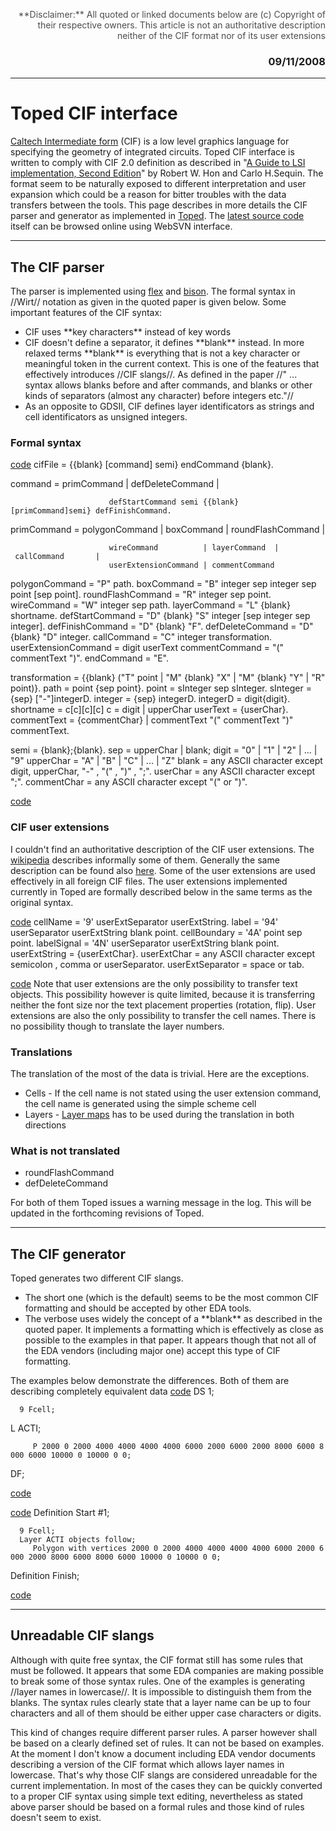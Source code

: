 <span style="color: rgb(77, 77, 77);"> </span>
<span style="color: rgb(77, 77, 77); text-align: right; display: block;">**Disclaimer:** All quoted or linked documents below are (c) Copyright of their respective owners. This article is not an authoritative description neither of the CIF format nor of its user extensions

</span>
===<span style="color: rgb(77, 77, 77); text-align: right; display: block;"> </span><span style="text-align: right; display: block;">09/11/2008</span>=== 
<span style="background-color: rgb(217, 217, 217);"> </span>
----
=Toped CIF interface= 

[http://en.wikipedia.org/wiki/Caltech_Intermediate_Form Caltech Intermediate form] (CIF) is a low level graphics language for specifying the geometry of integrated circuits. Toped CIF interface is written to comply with CIF 2.0 definition as described in "[http://ai.eecs.umich.edu/people/conway/VLSI/ImplGuide2/ImplGuide2ndEd.html A Guide to LSI implementation, Second Edition]" by Robert W. Hon and Carlo H.Sequin. The format seem to be naturally exposed to different interpretation and user expansion which could be a reason for bitter troubles with the data transfers between the tools. This page describes in more details the CIF parser and generator as implemented in [http://www.toped.org.uk/trm_ifaces.html#CIF Toped]. The [http://svn.berlios.de/wsvn/toped/trunk/tpd_ifaces/#_trunk_tpd_ifaces_ latest source code] itself can be browsed online using WebSVN interface.
----

==The CIF parser== 
The parser is implemented using [[http://dinosaur.compilertools.net/flex/index.html|flex]] and [[http://www.gnu.org/software/bison/bison.html|bison]]. The formal syntax in //Wirt// notation as given in the quoted paper is given below. Some important features of the CIF syntax:
* CIF uses **key characters** instead of key words
* CIF doesn't define a separator, it defines **blank** instead. In more relaxed terms **blank** is everything that is not a key character or meaningful token in the current context. This is one of the features that effectively introduces //CIF slangs//. As defined in the paper //" ... syntax allows blanks before and after commands, and blanks or other kinds of separators (almost any character) before integers etc."//
* As an opposite to GDSII, CIF defines layer identificators as strings and cell identificators as unsigned integers.

===Formal syntax=== 
[[code]]
cifFile              = {{blank} [command] semi} endCommand {blank}.

command              = primCommand | defDeleteCommand |
                       defStartCommand semi {{blank}[primCommand]semi} defFinishCommand.

primCommand          = polygonCommand       | boxCommand    | roundFlashCommand |
                       wireCommand          | layerCommand  | callCommand       |
                       userExtensionCommand | commentCommand

polygonCommand       = "P" path.
boxCommand           = "B" integer sep integer sep point [sep point].
roundFlashCommand    = "R" integer sep point.
wireCommand          = "W" integer sep path.
layerCommand         = "L" {blank} shortname.
defStartCommand      = "D" {blank} "S" integer [sep integer sep integer].
defFinishCommand     = "D" {blank} "F".
defDeleteCommand     = "D" {blank} "D" integer.
callCommand          = "C" integer transformation.
userExtensionCommand = digit userText
commentCommand       = "(" commentText ")".
endCommand           = "E".

transformation       = {{blank} ("T" point | "M" {blank} "X" | "M" {blank} "Y" | "R" point)}.
path                 = point {sep point}.
point                = sInteger sep sInteger.
sInteger             = {sep} ["-"]integerD.
integer              = {sep} integerD.
integerD             = digit{digit}.
shortname            = c[c][c][c]
c                    = digit | upperChar
userText             = {userChar}.
commentText          = {commentChar} | commentText "(" commentText ")" commentText.

semi                 = {blank};{blank}.
sep                  = upperChar | blank;
digit                = "0" | "1" | "2" | ... | "9"
upperChar            = "A" | "B" | "C" | ... | "Z"
blank                = any ASCII character except digit, upperChar, "-" , "(" , ")" , ";".
userChar             = any ASCII character except ";".
commentChar          = any ASCII character except "(" or ")".


[[code]]

===CIF user extensions=== 
I couldn't find an authoritative description of the CIF user extensions. The [[http://en.wikipedia.org/wiki/Caltech_Intermediate_Form|wikipedia]] describes informally some of them. Generally the same description can be found also [[http://www.rulabinsky.com/cavd/text/chapb.html|here]]. Some of the user extensions are used effectively in all foreign CIF files. The user extensions implemented currently in Toped are formally described below in the same terms as the original syntax.

[[code]]
cellName             = '9' userExtSeparator userExtString.
label                = '94' userSeparator userExtString blank point.
cellBoundary         = '4A' point sep point.
labelSignal          = '4N' userSeparator userExtString blank point.
userExtString        = {userExtChar}.
userExtChar          = any ASCII character except semicolon , comma or userSeparator.
userExtSeparator     = space or tab.

[[code]]
Note that user extensions are the only possibility to transfer text objects. This possibility however is quite limited, because it is transferring neither the font size nor the text placement properties (rotation, flip). User extensions are also the only possibility to transfer the cell names. There is no possibility though to translate the layer numbers.

===Translations=== 
The translation of the most of the data is trivial. Here are the exceptions.
* Cells - If the cell name is not stated using the user extension command, the cell name is generated using the simple scheme cell<ID>
* Layers - [[http://www.toped.org.uk/trm_ifaces.html#getciflaymap|Layer maps]] has to be used during the translation in both directions
<span style="display: block; color: rgb(175, 248, 182); background-color: rgb(33, 28, 28); text-align: center;"> </span>
===What is not translated=== 
* roundFlashCommand
* defDeleteCommand
For both of them Toped issues a warning message in the log. This will be updated in the forthcoming revisions of Toped.

----

==The CIF generator== 
Toped generates two different CIF slangs.
* The short one (which is the default) seems to be the most common CIF formatting and should be accepted by other EDA tools.
* The verbose uses widely the concept of a **blank** as described in the quoted paper. It implements a formatting which is effectively as close as possible to the examples in that paper. It appears though that not all of the EDA vendors (including major one) accept this type of CIF formatting.

The examples below demonstrate the differences. Both of them are describing completely equivalent data
[[code]]
DS 1;
   9 Fcell;
L ACTI;
      P 2000 0 2000 4000 4000 4000 4000 6000 2000 6000 2000 8000 6000 8000 6000 10000 0 10000 0 0;
DF;

[[code]]

[[code]]
Definition Start #1;
   9 Fcell;
   Layer ACTI objects follow;
      Polygon with vertices 2000 0 2000 4000 4000 4000 4000 6000 2000 6000 2000 8000 6000 8000 6000 10000 0 10000 0 0;
Definition Finish;

[[code]]

----

==Unreadable CIF slangs== 
Although with quite free syntax, the CIF format still has some rules that must be followed. It appears that some EDA companies are making possible to break some of those syntax rules. One of the examples is generating //layer names in lowercase//. It is impossible to distinguish them from the blanks. The syntax rules clearly state that a layer name can be up to four characters and all of them should be either upper case characters or digits.

This kind of changes require different parser rules. A parser however shall be based on a clearly defined set of rules. It can not be based on examples. At the moment I don't know a document including EDA vendor documents describing a version of the CIF format which allows layer names in lowercase. That's why those CIF slangs are considered unreadable for the current implementation. In most of the cases they can be quickly converted to a proper CIF syntax using simple text editing, nevertheless as stated above parser should be based on a formal rules and those kind of rules doesn't seem to exist.
<span style="color: rgb(77, 77, 77);">
</span>